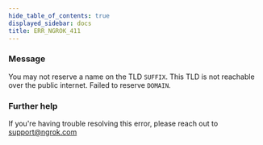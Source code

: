 ```yaml
---
hide_table_of_contents: true
displayed_sidebar: docs
title: ERR_NGROK_411
---
```


### Message

You may not reserve a name on the TLD `SUFFIX`. This TLD is not reachable over the public internet. Failed to reserve `DOMAIN`.

### Further help

If you're having trouble resolving this error, please reach out to [support@ngrok.com](mailto:support@ngrok.com?subject=Help%20with%20ERR_NGROK_411)
